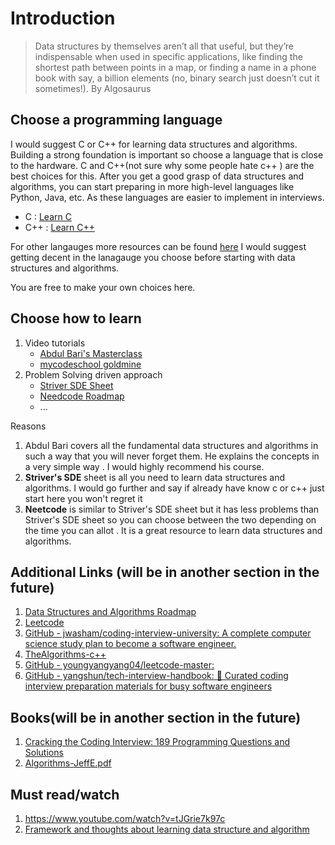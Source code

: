 
# Introduction

<Warning />

> Data structures by themselves aren’t all that useful, but they’re indispensable when used in specific applications, like finding the shortest path between points in a map, or finding a name in a phone book with say, a billion elements (no, binary search just doesn’t cut it sometimes!). By Algosaurus

## Choose a programming language

I would suggest C or C++ for learning data structures and algorithms. Building a strong foundation is important so choose a language that is close to the hardware. C and C++(not sure why some people hate c++ ) are the best choices for this.
After you get a good grasp of data structures and algorithms, you can start preparing in more high-level languages like Python, Java, etc. As these languages are easier to implement in interviews.

- C : [Learn C](https://www.amazon.com/Programming-Language-Brian-W-Kernighan/dp/0131103628)
- C++ : [Learn C++](https://learncpp.com/)

For other langauges more resources can be found [here](https://github.com/jwasham/coding-interview-university/blob/main/programming-language-resources.md)
I would suggest getting decent in the lanagauge you choose before starting with data structures and algorithms.

You are free to make your own choices here.

## Choose how to learn

1. Video tutorials
   - [Abdul Bari's Masterclass](https://www.udemy.com/course/datastructurescncpp/)
   - [mycodeschool goldmine](https://www.youtube.com/playlist?list=PL2_aWCzGMAwI3W_JlcBbtYTwiQSsOTa6P)
2. Problem Solving driven approach
   - [Striver SDE Sheet](https://takeuforward.org/strivers-a2z-dsa-course/strivers-a2z-dsa-course-sheet-2/)
   - [Needcode Roadmap](https://neetcode.io/roadmap)
   - ...

Reasons

1. Abdul Bari covers all the fundamental data structures and algorithms in such a way that you will never forget them. He explains the concepts in a very simple way . I would highly recommend his course.
2. **Striver's SDE** sheet is all you need to learn data structures and algorithms. I would go further and say if already have know c or c++ just start here you won't regret it
3. **Neetcode** is similar to Striver's SDE sheet but it has less problems than Striver's SDE sheet so you can choose between the two depending on the time you can allot . It is a great resource to learn data structures and algorithms.

## Additional Links (will be in another section in the future)

1. [Data Structures and Algorithms Roadmap](https://roadmap.sh/datastructures-and-algorithms)
2. [Leetcode](https://leetcode.com/)
3. [GitHub - jwasham/coding-interview-university: A complete computer science study plan to become a software engineer.](https://github.com/jwasham/coding-interview-university)
4. [TheAlgorithms-c++](https://github.com/TheAlgorithms/C-Plus-Plus)
5. [GitHub - youngyangyang04/leetcode-master: ](https://github.com/youngyangyang04/leetcode-master)
6. [GitHub - yangshun/tech-interview-handbook: 💯 Curated coding interview preparation materials for busy software engineers](https://github.com/yangshun/tech-interview-handbook)

## Books(will be in another section in the future)

1. [Cracking the Coding Interview: 189 Programming Questions and Solutions ](https://www.amazon.com/Cracking-Coding-Interview-Programming-Questions/dp/0984782850)
2. [Algorithms-JeffE.pdf](https://jeffe.cs.illinois.edu/teaching/algorithms/book/Algorithms-JeffE.pdf)

## Must read/watch

1. https://www.youtube.com/watch?v=tJGrie7k97c
2. [Framework and thoughts about learning data structure and algorithm](https://github.com/labuladong/fucking-algorithm/blob/english/think_like_computer/Framework%20and%20thoughts%20about%20learning%20data%20structure%20and%20algorithm.md)

